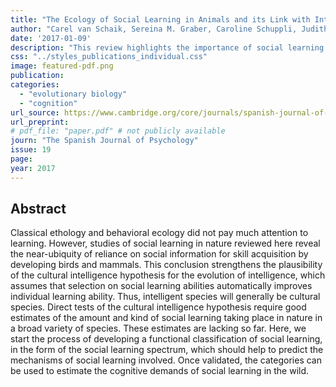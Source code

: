 ```yaml
---
title: "The Ecology of Social Learning in Animals and its Link with Intelligence"
author: "Carel van Schaik, Sereina M. Graber, Caroline Schuppli, Judith Burkart"
date: '2017-01-09'
description: "This review highlights the importance of social learning in the development of skills among birds and mammals, supporting the cultural intelligence hypothesis, which links social learning abilities to the evolution of intelligence. The hypothesis suggests that species with stronger social learning abilities also develop greater individual learning capacity, making intelligence closely tied to cultural processes. The study proposes a social learning spectrum to classify different types of social learning, which, once validated, could help assess the cognitive demands of social learning in various species."
css: "../styles_publications_individual.css"
image: featured-pdf.png
publication: 
categories:
  - "evolutionary biology"
  - "cognition"
url_source: https://www.cambridge.org/core/journals/spanish-journal-of-psychology/article/abs/ecology-of-social-learning-in-animals-and-its-link-with-intelligence/928957B6AF798C78708CC23CEDA580CA
url_preprint: 
# pdf_file: "paper.pdf" # not publicly available
journ: "The Spanish Journal of Psychology"
issue: 19
page: 
year: 2017
---
```


## Abstract

Classical ethology and behavioral ecology did not pay much attention to learning. However, studies of social learning in nature reviewed here reveal the near-ubiquity of reliance on social information for skill acquisition by developing birds and mammals. This conclusion strengthens the plausibility of the cultural intelligence hypothesis for the evolution of intelligence, which assumes that selection on social learning abilities automatically improves individual learning ability. Thus, intelligent species will generally be cultural species. Direct tests of the cultural intelligence hypothesis require good estimates of the amount and kind of social learning taking place in nature in a broad variety of species. These estimates are lacking so far. Here, we start the process of developing a functional classification of social learning, in the form of the social learning spectrum, which should help to predict the mechanisms of social learning involved. Once validated, the categories can be used to estimate the cognitive demands of social learning in the wild.
